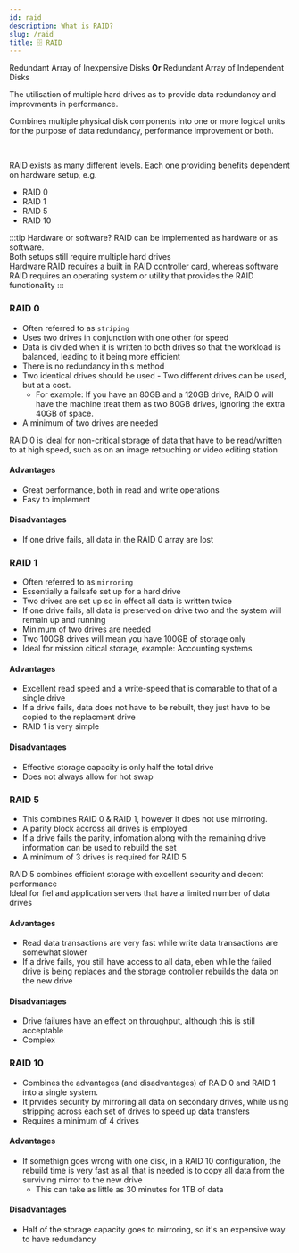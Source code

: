 ```yaml
---
id: raid
description: What is RAID?
slug: /raid
title: 🗄️ RAID
---
```



Redundant Array of Inexpensive Disks **Or** Redundant Array of Independent Disks 

The utilisation of multiple hard drives as to provide data redundancy and improvments in performance. <br />

Combines multiple physical disk components into one or more logical units for the purpose of data redundancy, performance improvement or both.  

<br />

RAID exists as many different levels. Each one providing benefits dependent on hardware setup, e.g. <br />
- RAID 0
- RAID 1
- RAID 5
- RAID 10

:::tip Hardware or software?
RAID can be implemented as hardware or as software. <br />
Both setups still require multiple hard drives <br />
Hardware RAID requires a built in RAID controller card, whereas software RAID requires an operating system or utility that provides the RAID functionality
:::
 
### RAID 0
- Often referred to as `striping`
- Uses two drives in conjunction with one other for speed
- Data is divided when it is written to both drives so that the workload is balanced, leading to it being more efficient
- There is no redundancy in this method
- Two identical drives should be used - Two different drives can be used, but at a cost. 
    - For example: If you have an 80GB and a 120GB drive, RAID 0 will have the machine treat them as two 80GB drives, ignoring the extra 40GB of space.
- A minimum of two drives are needed

RAID 0 is ideal for non-critical storage of data that have to be read/written to at high speed, such as on an image retouching or video editing station

#### Advantages
- Great performance, both in read and write operations
- Easy to implement 

#### Disadvantages
- If one drive fails, all data in the RAID 0 array are lost

### RAID 1
- Often referred to as `mirroring`
- Essentially a failsafe set up for a hard drive
- Two drives are set up so in effect all data is written twice
- If one drive fails, all data is preserved on drive two and the system will remain up and running
- Minimum of two drives are needed
- Two 100GB drives will mean you have 100GB of storage only
- Ideal for mission citical storage, example: Accounting systems

#### Advantages
- Excellent read speed and a write-speed that is comarable to that of a single drive
- If a drive fails, data does not have to be rebuilt, they just have to be copied to the replacment drive
- RAID 1 is very simple

#### Disadvantages
- Effective storage capacity is only half the total drive
- Does not always allow for hot swap

### RAID 5
- This combines RAID 0 & RAID 1, however it does not use mirroring. 
- A parity block accross all drives is employed
- If a drive fails the parity, infomation along with the remaining drive information can be used to rebuild the set
- A minimum of 3 drives is required for RAID 5

RAID 5 combines efficient storage with excellent security and decent performance <br />
Ideal for fiel and application servers that have a limited number of data drives

#### Advantages
- Read data transactions are very fast while write data transactions are somewhat slower
- If a drive fails, you still have access to all data, eben while the failed drive is being replaces and the storage controller rebuilds the data on the new drive

#### Disadvantages
- Drive failures have an effect on throughput, although this is still acceptable
- Complex

### RAID 10
- Combines the advantages (and disadvantages) of RAID 0 and RAID 1 into a single system. 
- It prvides security by mirroring all data on secondary drives, while using stripping across each set of drives to speed up data transfers
- Requires a minimum of 4 drives

#### Advantages
- If somethign goes wrong with one disk, in a RAID 10 configuration, the rebuild time is very fast as all that is needed is to copy all data from the surviving mirror to the new drive
    - This can take as little as 30 minutes for 1TB of data

#### Disadvantages
- Half of the storage capacity goes to mirroring, so it's an expensive way to have redundancy

